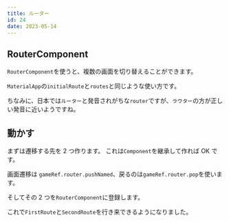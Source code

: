 ```yaml
---
title: ルーター
id: 24
date: 2023-05-14
---
```



## RouterComponent

`RouterComponent`を使うと、複数の画面を切り替えることができます。

`MaterialApp`の`initialRoute`と`routes`と同じような使い方です。

<DocLink document="https://docs.flame-engine.org/latest/flame/router.html#routercomponent" />
<DocLink reference="https://pub.dev/documentation/flame/latest/game/RouterComponent-class.html" />

ちなみに、日本では`ルーター`と発音されがちな`router`ですが、`ラウター`の方が正しい発音に近いようですね。

## 動かす

まずは遷移する先を 2 つ作ります。
これは`Component`を継承して作れば OK です。

画面遷移は `gameRef.router.pushNamed`、戻るのは`gameRef.router.pop`を使います。

<ExampleCode file="router/game.dart" label="router1" />

そしてその 2 つを`RouterComponent`に登録します。

<ExampleCode file="router/game.dart" label="router2" />

これで`FirstRoute`と`SecondRoute`を行き来できるようになりました。
